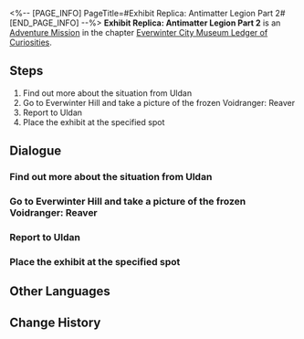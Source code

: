 <%-- [PAGE_INFO]
PageTitle=#Exhibit Replica: Antimatter Legion Part 2#
[END_PAGE_INFO] --%>
{{Stub|Dialogue, characters, and location(s)}}
{{Mission Infobox
|id            = 8001220
|title         = 
|image         = Mission Exhibit Replica: Antimatter Legion Part 2.png
|type          = Adventure
|event_name    = 
|chapter       = Everwinter City Museum Ledger of Curiosities
|requirements  = 
|summary       = Belobog's History and Culture Museum will be opening soon. Uldan is collecting appropriate exhibits to ensure a successful opening.
You have journeyed to Everwinter Hill to take a picture of a frozen Antimatter Legion Voidranger, allowing them to make a replica.
|characters    = <!--characters that appear in this mission-->
|startLocation = <!--location as it intially appears on the mission screen-->
|world         = <!--i.e. Penacony-->
|area          = <!--i.e. A Child's Dream-->
|prev          = 
|next          = 
|exp           = 
|credits       = 
|stellarJade   = 
|other         = 
}}
'''Exhibit Replica: Antimatter Legion Part 2''' is an [[Adventure Mission]] in the chapter [[Everwinter City Museum Ledger of Curiosities]].

==Steps==
# Find out more about the situation from Uldan
# Go to Everwinter Hill and take a picture of the frozen Voidranger: Reaver
# Report to Uldan
# Place the exhibit at the specified spot

<!--
==Gameplay Notes==

--><!--
==Trial Character==

-->
==Dialogue==
{{Stub Dialogue}}
===Find out more about the situation from Uldan===
{{Mission Description|type=adventure|location=<!--to be added-->|Belobog's History and Culture Museum will be opening soon. Uldan is collecting appropriate exhibits to ensure a successful opening.<br />This time, Uldan needs your help to take a picture of a frozen Antimatter Legion Voidranger at the Everwinter Hill to help the museum make a replica.}}
{{Dialogue Start}}
:{{tx}}
{{Dialogue End}}

===Go to Everwinter Hill and take a picture of the frozen Voidranger: Reaver===
{{Mission Description|type=adventure|location=<!--to be added-->|update|Belobog's History and Culture Museum will be opening soon. Uldan is collecting appropriate exhibits to ensure a successful opening.<br />This time, Uldan needs your help to take a picture of a frozen Antimatter Legion Voidranger at the Everwinter Hill to help the museum make a replica.}}
{{Dialogue Start}}
:{{tx}}
{{Dialogue End}}

===Report to Uldan===
{{Mission Description|type=adventure|location=<!--to be added-->|update|Belobog's History and Culture Museum will be opening soon. Uldan is collecting appropriate exhibits to ensure a successful opening.<br />This time, Uldan needs your help to take a picture of a frozen Antimatter Legion Voidranger at the Everwinter Hill to help the museum make a replica.}}
{{Dialogue Start}}
:{{tx}}
{{Dialogue End}}

===Place the exhibit at the specified spot===
{{Mission Description|type=adventure|location=<!--to be added-->|update|Belobog's History and Culture Museum will be opening soon. Uldan is collecting appropriate exhibits to ensure a successful opening.<br />This time, Uldan needs your help to take a picture of a frozen Antimatter Legion Voidranger at the Everwinter Hill to help the museum make a replica.}}
{{Dialogue Start}}
:{{tx}}
{{Dialogue End}}

==Other Languages==
{{Other Languages
|en   = Exhibit Replica: Antimatter Legion Part 2
|zhs  = 藏品复刻•反物质军团•其二
|zht  = 館藏復刻•反物質軍團•其二
|ja   = 収蔵品復刻・反物質レギオン・その2
|ko   = 소장품 복각•반물질 군단•2
|es   = Réplica de objeto: Legión Antimateria II
|fr   = Reproduction de pièce d'exposition : Légion d'antimatière (partie 2)
|ru   = Копирование экспонатов: Легион Антиматерии II
|th   = โมเดลจัดแสดง: กองทัพ Antimatter 2
|vi   = Phục Chế Vật Sưu Tập - Quân Đoàn Phản Vật Chất 2
|de   = Replikat: Antimaterie-Legion (Teil 2)
|id   = Replika Koleksi: Antimatter Legion (Bagian 2)
|pt   = Réplica de Obras: Legião Antimatéria Parte 2
}}

==Change History==
{{Change History|1.1}}
